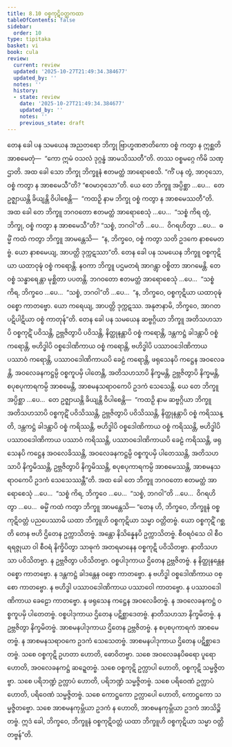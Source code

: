 ```yaml
---
title: 8.10 ဝစ္စကုဋိဝတ္တကထာ
tableOfContents: false
sidebar:
  order: 10
type: tipitaka
basket: vi
book: cula
review:
  current: review
  updated: '2025-10-27T21:49:34.384677'
  updated_by: ''
  notes: ''
  history:
  - state: review
    date: '2025-10-27T21:49:34.384677'
    updated_by: ''
    notes: ''
    previous_state: draft
---
```



<ReviewStatus review={frontmatter.review} showDetails={true} />

<HypothesisAnnotation frontmatter={frontmatter} />

<DynamicBreadcrumb />

<Division number="373" book="cula" e="ch" v="4" p="390">

<Paragraph number="1704" book="cula">
တေန ခေါ ပန သမယေန အညတရော ဘိက္ခု ဗြာဟ္မဏဇာတိကော ဝစ္စံ ကတွာ န ဣစ္ဆတိ အာစမေတုံ—  “ကော ဣမံ ဝသလံ ဒုဂ္ဂန္ဓံ အာမသိဿတီ”တိ. တဿ ဝစ္စမဂ္ဂေ ကိမိ သဏ္ဌာတိ. အထ ခေါ သော ဘိက္ခု ဘိက္ခူနံ ဧတမတ္ထံ အာရောစေသိ. “ကိံ ပန တွံ, အာဝုသော, ဝစ္စံ ကတွာ န အာစမေသီ”တိ? “ဧဝမာဝုသော”တိ. ယေ တေ ဘိက္ခူ အပ္ပိစ္ဆာ …ပေ…  တေ ဥဇ္ဈာယန္တိ ခိယျန္တိ ဝိပါစေန္တိ—  “ကထဉှိ နာမ ဘိက္ခု ဝစ္စံ ကတွာ န အာစမေဿတီ”တိ. အထ ခေါ တေ ဘိက္ခူ ဘဂဝတော ဧတမတ္ထံ အာရောစေသုံ …ပေ…  “သစ္စံ ကိရ တွံ, ဘိက္ခု, ဝစ္စံ ကတွာ န အာစမေသီ”တိ? “သစ္စံ, ဘဂဝါ”တိ …ပေ…  ဝိဂရဟိတွာ …ပေ…  ဓမ္မိံ ကထံ ကတွာ ဘိက္ခူ အာမန္တေသိ—  “န, ဘိက္ခဝေ, ဝစ္စံ ကတွာ သတိ ဥဒကေ နာစမေတဗ္ဗံ. ယော နာစမေယျ, အာပတ္တိ ဒုက္ကဋဿာ”တိ.
</Paragraph>

<Paragraph number="1705" book="cula">
တေန ခေါ ပန သမယေန ဘိက္ခူ ဝစ္စကုဋိယာ ယထာဝုဍ္ဎံ ဝစ္စံ ကရောန္တိ. နဝကာ ဘိက္ခူ ပဌမတရံ အာဂန္တွာ ဝစ္စိတာ အာဂမေန္တိ. တေ ဝစ္စံ သန္ဓာရေန္တာ မုစ္ဆိတာ ပပတန္တိ. ဘဂဝတော ဧတမတ္ထံ အာရောစေသုံ …ပေ…  “သစ္စံ ကိရ, ဘိက္ခဝေ …ပေ…  “သစ္စံ, ဘဂဝါ”တိ …ပေ…  “န, ဘိက္ခဝေ, ဝစ္စကုဋိယာ ယထာဝုဍ္ဎံ ဝစ္စော ကာတဗ္ဗော. ယော ကရေယျ, အာပတ္တိ ဒုက္ကဋဿ. အနုဇာနာမိ, ဘိက္ခဝေ, အာဂတပဋိပါဋိယာ ဝစ္စံ ကာတုန်”တိ.
</Paragraph>

<Paragraph number="1706" book="cula">
တေန ခေါ ပန သမယေန ဆဗ္ဗဂ္ဂိယာ ဘိက္ခူ အတိသဟသာပိ ဝစ္စကုဋိံ ပဝိသန္တိ, ဥဗ္ဘဇိတွာပိ ပဝိသန္တိ, နိတ္ထုနန္တာပိ ဝစ္စံ ကရောန္တိ, ဒန္တကဋ္ဌံ ခါဒန္တာပိ ဝစ္စံ ကရောန္တိ, ဗဟိဒ္ဓါပိ ဝစ္စဒေါဏိကာယ ဝစ္စံ ကရောန္တိ, ဗဟိဒ္ဓါပိ ပဿာဝဒေါဏိကာယ ပဿာဝံ ကရောန္တိ, ပဿာဝဒေါဏိကာယပိ ခေဠံ ကရောန္တိ, ဖရုသေနပိ ကဋ္ဌေန အဝလေခန္တိ, အဝလေခနကဋ္ဌမ္ပိ ဝစ္စကူပမှိ ပါတေန္တိ, အတိသဟသာပိ နိက္ခမန္တိ, ဥဗ္ဘဇိတွာပိ နိက္ခမန္တိ, စပုစပုကာရကမ္ပိ အာစမေန္တိ, အာစမနသရာဝကေပိ ဥဒကံ သေသေန္တိ. ယေ တေ ဘိက္ခူ အပ္ပိစ္ဆာ …ပေ…  တေ ဥဇ္ဈာယန္တိ ခိယျန္တိ ဝိပါစေန္တိ—  “ကထဉှိ နာမ ဆဗ္ဗဂ္ဂိယာ ဘိက္ခူ အတိသဟသာပိ ဝစ္စကုဋိံ ပဝိသိဿန္တိ, ဥဗ္ဘဇိတွာပိ ပဝိသိဿန္တိ, နိတ္ထုနန္တာပိ ဝစ္စံ ကရိဿန္တိ, ဒန္တကဋ္ဌံ ခါဒန္တာပိ ဝစ္စံ ကရိဿန္တိ, ဗဟိဒ္ဓါပိ ဝစ္စဒေါဏိကာယ ဝစ္စံ ကရိဿန္တိ, ဗဟိဒ္ဓါပိ ပဿာဝဒေါဏိကာယ ပဿာဝံ ကရိဿန္တိ, ပဿာဝဒေါဏိကာယပိ ခေဠံ ကရိဿန္တိ, ဖရုသေနပိ ကဋ္ဌေန အဝလေခိဿန္တိ, အဝလေခနကဋ္ဌမ္ပိ ဝစ္စကူပမှိ ပါတေဿန္တိ, အတိသဟသာပိ နိက္ခမိဿန္တိ, ဥဗ္ဘဇိတွာပိ နိက္ခမိဿန္တိ, စပုစပုကာရကမ္ပိ အာစမေဿန္တိ, အာစမနသရာဝကေပိ ဥဒကံ သေသေဿန္တီ”တိ. အထ ခေါ တေ ဘိက္ခူ ဘဂဝတော ဧတမတ္ထံ အာရောစေသုံ …ပေ…  “သစ္စံ ကိရ, ဘိက္ခဝေ …ပေ…  “သစ္စံ, ဘဂဝါ”တိ …ပေ…  ဝိဂရဟိတွာ …ပေ…  ဓမ္မိံ ကထံ ကတွာ ဘိက္ခူ အာမန္တေသိ—
</Paragraph>

</Division>
<Division number="374" book="cula" e="ch" v="4" p="392">

<Paragraph number="1707" book="cula">
“တေန ဟိ, ဘိက္ခဝေ, ဘိက္ခူနံ ဝစ္စကုဋိဝတ္တံ ပညပေဿာမိ ယထာ ဘိက္ခူဟိ ဝစ္စကုဋိယာ သမ္မာ ဝတ္တိတဗ္ဗံ. ယော ဝစ္စကုဋိံ ဂစ္ဆတိ တေန ဗဟိ ဌိတေန ဥက္ကာသိတဗ္ဗံ. အန္တော နိသိန္နေနပိ ဥက္ကာသိတဗ္ဗံ. စီဝရဝံသေ ဝါ စီဝရရဇ္ဇုယာ ဝါ စီဝရံ နိက္ခိပိတွာ သာဓုကံ အတရမာနေန ဝစ္စကုဋိ ပဝိသိတဗ္ဗာ. နာတိသဟသာ ပဝိသိတဗ္ဗာ. န ဥဗ္ဘဇိတွာ ပဝိသိတဗ္ဗာ. ဝစ္စပါဒုကာယ ဌိတေန ဥဗ္ဘဇိတဗ္ဗံ. န နိတ္ထုနန္တေန ဝစ္စော ကာတဗ္ဗော. န ဒန္တကဋ္ဌံ ခါဒန္တေန ဝစ္စော ကာတဗ္ဗော. န ဗဟိဒ္ဓါ ဝစ္စဒေါဏိကာယ ဝစ္စော ကာတဗ္ဗော. န ဗဟိဒ္ဓါ ပဿာဝဒေါဏိကာယ ပဿာဝေါ ကာတဗ္ဗော. န ပဿာဝဒေါဏိကာယ ခေဠော ကာတဗ္ဗော. န ဖရုသေန ကဋ္ဌေန အဝလေခိတဗ္ဗံ. န အဝလေခနကဋ္ဌံ ဝစ္စကူပမှိ ပါတေတဗ္ဗံ. ဝစ္စပါဒုကာယ ဌိတေန ပဋိစ္ဆာဒေတဗ္ဗံ. နာတိသဟသာ နိက္ခမိတဗ္ဗံ. န ဥဗ္ဘဇိတွာ နိက္ခမိတဗ္ဗံ. အာစမနပါဒုကာယ ဌိတေန ဥဗ္ဘဇိတဗ္ဗံ. န စပုစပုကာရကံ အာစမေတဗ္ဗံ. န အာစမနသရာဝကေ ဥဒကံ သေသေတဗ္ဗံ. အာစမနပါဒုကာယ ဌိတေန ပဋိစ္ဆာဒေတဗ္ဗံ.
</Paragraph>

<Paragraph number="1708" book="cula">
သစေ ဝစ္စကုဋိ ဥဟတာ ဟောတိ, ဓောဝိတဗ္ဗာ. သစေ အဝလေခနပိဓရော ပူရော ဟောတိ, အဝလေခနကဋ္ဌံ ဆဍ္ဍေတဗ္ဗံ. သစေ ဝစ္စကုဋိ ဥက္လာပါ ဟောတိ, ဝစ္စကုဋိ သမ္မဇ္ဇိတဗ္ဗာ. သစေ ပရိဘဏ္ဍံ ဥက္လာပံ ဟောတိ, ပရိဘဏ္ဍံ သမ္မဇ္ဇိတဗ္ဗံ. သစေ ပရိဝေဏံ ဥက္လာပံ ဟောတိ, ပရိဝေဏံ သမ္မဇ္ဇိတဗ္ဗံ. သစေ ကောဋ္ဌကော ဥက္လာပေါ ဟောတိ, ကောဋ္ဌကော သမ္မဇ္ဇိတဗ္ဗော. သစေ အာစမနကုမ္ဘိယာ ဥဒကံ န ဟောတိ, အာစမနကုမ္ဘိယာ ဥဒကံ အာသိဉ္စိတဗ္ဗံ. ဣဒံ ခေါ, ဘိက္ခဝေ, ဘိက္ခူနံ ဝစ္စကုဋိဝတ္တံ ယထာ ဘိက္ခူဟိ ဝစ္စကုဋိယာ သမ္မာ ဝတ္တိတဗ္ဗန်”တိ.
</Paragraph>
</Division>